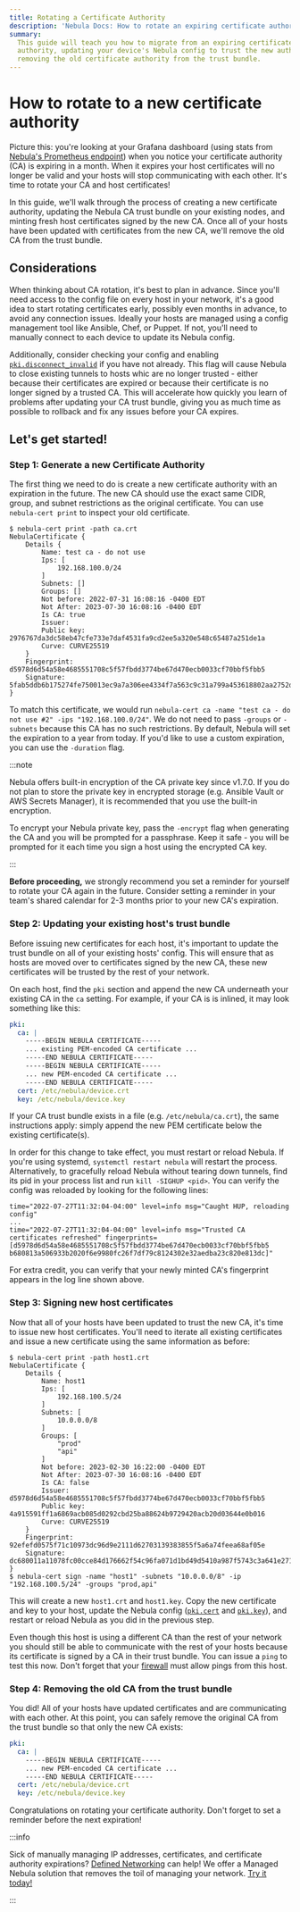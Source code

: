 ```yaml
---
title: Rotating a Certificate Authority
description: 'Nebula Docs: How to rotate an expiring certificate authority without downtime.'
summary:
  This guide will teach you how to migrate from an expiring certificate authority by creating a new certificate
  authority, updating your device's Nebula config to trust the new authority, signing new host certificates, and
  removing the old certificate authority from the trust bundle.
---
```


# How to rotate to a new certificate authority

Picture this: you're looking at your Grafana dashboard (using stats from
[Nebula's Prometheus endpoint](/docs/config/stats/)) when you notice your certificate authority (CA) is expiring in a
month. When it expires your host certificates will no longer be valid and your hosts will stop communicating with each
other. It's time to rotate your CA and host certificates!

In this guide, we'll walk through the process of creating a new certificate authority, updating the Nebula CA trust
bundle on your existing nodes, and minting fresh host certificates signed by the new CA. Once all of your hosts have
been updated with certificates from the new CA, we'll remove the old CA from the trust bundle.

## Considerations

When thinking about CA rotation, it's best to plan in advance. Since you'll need access to the config file on every host
in your network, it's a good idea to start rotating certificates early, possibly even months in advance, to avoid any
connection issues. Ideally your hosts are managed using a config management tool like Ansible, Chef, or Puppet. If not,
you'll need to manually connect to each device to update its Nebula config.

Additionally, consider checking your config and enabling
[`pki.disconnect_invalid`](/docs/config/pki/#pkidisconnect_invalid) if you have not already. This flag will cause Nebula
to close existing tunnels to hosts whic are no longer trusted - either because their certificates are expired or because
their certificate is no longer signed by a trusted CA. This will accelerate how quickly you learn of problems after
updating your CA trust bundle, giving you as much time as possible to rollback and fix any issues before your CA
expires.

## Let's get started!

### Step 1: Generate a new Certificate Authority

The first thing we need to do is create a new certificate authority with an expiration in the future. The new CA should
use the exact same CIDR, group, and subnet restrictions as the original certificate. You can use `nebula-cert print` to
inspect your old certificate.

```
$ nebula-cert print -path ca.crt
NebulaCertificate {
	Details {
		Name: test ca - do not use
		Ips: [
			192.168.100.0/24
		]
		Subnets: []
		Groups: []
		Not before: 2022-07-31 16:08:16 -0400 EDT
		Not After: 2023-07-30 16:08:16 -0400 EDT
		Is CA: true
		Issuer:
		Public key: 2976767da3dc58eb47cfe733e7daf4531fa9cd2ee5a320e548c65487a251de1a
		Curve: CURVE25519
	}
	Fingerprint: d5978d6d54a58e4685551708c5f57fbdd3774be67d470ecb0033cf70bbf5fbb5
	Signature: 5fab5ddb6b175274fe750013ec9a7a306ee4334f7a563c9c31a799a453618802aa2752d21f44720d876027d08b05d8a9da7dd61089eebf1a184773baf681de06
}
```

To match this certificate, we would run `nebula-cert ca -name "test ca - do not use #2" -ips "192.168.100.0/24"`. We do
not need to pass `-groups` or `-subnets` because this CA has no such restrictions. By default, Nebula will set the
expiration to a year from today. If you'd like to use a custom expiration, you can use the `-duration` flag.

:::note

Nebula offers built-in encryption of the CA private key since v1.7.0. If you do not plan to store the private
key in encrypted storage (e.g. Ansible Vault or AWS Secrets Manager), it is recommended that you use the built-in
encryption.

To encrypt your Nebula private key, pass the `-encrypt` flag when generating the CA and you will be prompted for a
passphrase. Keep it safe - you will be prompted for it each time you sign a host using the encrypted CA key.

:::

**Before proceeding,** we strongly recommend you set a reminder for yourself to rotate your CA again in the future.
Consider setting a reminder in your team's shared calendar for 2-3 months prior to your new CA's expiration.

### Step 2: Updating your existing host's trust bundle

Before issuing new certificates for each host, it's important to update the trust bundle on all of your existing hosts'
config. This will ensure that as hosts are moved over to certificates signed by the new CA, these new certificates will
be trusted by the rest of your network.

On each host, find the `pki` section and append the new CA underneath your existing CA in the `ca` setting. For example,
if your CA is is inlined, it may look something like this:

```yaml
pki:
  ca: |
    -----BEGIN NEBULA CERTIFICATE-----
    ... existing PEM-encoded CA certificate ...
    -----END NEBULA CERTIFICATE-----
    -----BEGIN NEBULA CERTIFICATE-----
    ... new PEM-encoded CA certificate ...
    -----END NEBULA CERTIFICATE-----
  cert: /etc/nebula/device.crt
  key: /etc/nebula/device.key
```

If your CA trust bundle exists in a file (e.g. `/etc/nebula/ca.crt`), the same instructions apply: simply append the new
PEM certificate below the existing certificate(s).

In order for this change to take effect, you must restart or reload Nebula. If you're using systemd,
`systemctl restart nebula` will restart the process. Alternatively, to gracefully reload Nebula without tearing down
tunnels, find its pid in your process list and run `kill -SIGHUP <pid>`. You can verify the config was reloaded by
looking for the following lines:

```
time="2022-07-27T11:32:04-04:00" level=info msg="Caught HUP, reloading config"
...
time="2022-07-27T11:32:04-04:00" level=info msg="Trusted CA certificates refreshed" fingerprints=[d5978d6d54a58e4685551708c5f57fbdd3774be67d470ecb0033cf70bbf5fbb5 b680813a506933b2020f6e9980fc26f7df79c8124302e32aedba23c820e813dc]"
```

For extra credit, you can verify that your newly minted CA's fingerprint appears in the log line shown above.

### Step 3: Signing new host certificates

Now that all of your hosts have been updated to trust the new CA, it's time to issue new host certificates. You'll need
to iterate all existing certificates and issue a new certificate using the same information as before:

```
$ nebula-cert print -path host1.crt
NebulaCertificate {
	Details {
		Name: host1
		Ips: [
			192.168.100.5/24
		]
		Subnets: [
			10.0.0.0/8
		]
		Groups: [
			"prod"
			"api"
        ]
		Not before: 2023-02-30 16:22:00 -0400 EDT
		Not After: 2023-07-30 16:08:16 -0400 EDT
		Is CA: false
		Issuer: d5978d6d54a58e4685551708c5f57fbdd3774be67d470ecb0033cf70bbf5fbb5
		Public key: 4a915591ff1a6869acb085d0292cbd25ba88624b9729420acb20d03644e0b016
		Curve: CURVE25519
	}
	Fingerprint: 92efefd0575f71c10973dc96d9e2111d62703139383855f5a6a74feea68af05e
	Signature: dc680011a11078fc00cce84d176662f54c96fa071d1bd49d5410a987f5743c3a641e27142ec19d5ed1929d5464bcdffe927a787b3a4f200b008d84821e3c4a0d
}
$ nebula-cert sign -name "host1" -subnets "10.0.0.0/8" -ip "192.168.100.5/24" -groups "prod,api"
```

This will create a new `host1.crt` and `host1.key`. Copy the new certificate and key to your host, update the Nebula
config ([`pki.cert`](/docs/config/pki/#pkicert) and [`pki.key`](/docs/config/pki/#pkikey)), and restart or reload Nebula
as you did in the previous step.

Even though this host is using a different CA than the rest of your network you should still be able to communicate with
the rest of your hosts because its certificate is signed by a CA in their trust bundle. You can issue a `ping` to test
this now. Don't forget that your [firewall](/docs/config/firewall/) must allow pings from this host.

### Step 4: Removing the old CA from the trust bundle

You did! All of your hosts have updated certificates and are communicating with each other. At this point, you can
safely remove the original CA from the trust bundle so that only the new CA exists:

```yaml
pki:
  ca: |
    -----BEGIN NEBULA CERTIFICATE-----
    ... new PEM-encoded CA certificate ...
    -----END NEBULA CERTIFICATE-----
  cert: /etc/nebula/device.crt
  key: /etc/nebula/device.key
```

Congratulations on rotating your certificate authority. Don't forget to set a reminder before the next expiration!

:::info

Sick of manually managing IP addresses, certificates, and certificate authority expirations?
<a href="https://defined.net">Defined Networking</a> can help! We offer a Managed Nebula solution that removes the toil
of managing your network. <a href="https://admin.defined.net/signup">Try it today!</a>

:::
